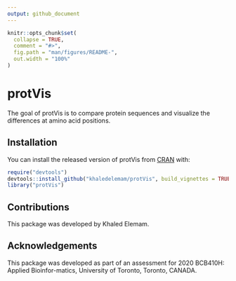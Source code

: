```yaml
---
output: github_document
---
```


<!-- README.md is generated from README.Rmd. Please edit that file -->

```r
knitr::opts_chunk$set(
  collapse = TRUE,
  comment = "#>",
  fig.path = "man/figures/README-",
  out.width = "100%"
)
```

# protVis

<!-- badges: start -->
<!-- badges: end -->

The goal of protVis is to compare protein sequences and visualize the differences at amino acid positions.

## Installation

You can install the released version of protVis from [CRAN](https://CRAN.R-project.org) with:

``` r
require("devtools")
devtools::install_github("khaledelemam/protVis", build_vignettes = TRUE)
library("protVis")
```

## Contributions

This package was developed by Khaled Elemam.

## Acknowledgements
This  package  was  developed  as  part  of  an  assessment  for  2020  BCB410H:  Applied  Bioinfor-matics, University of Toronto, Toronto, CANADA.

